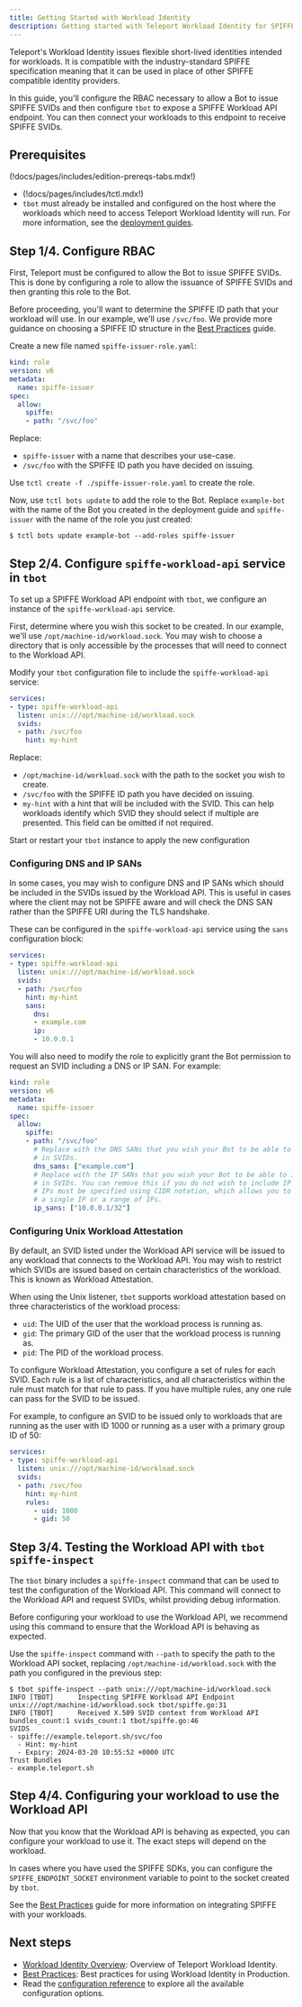 ```yaml
---
title: Getting Started with Workload Identity
description: Getting started with Teleport Workload Identity for SPIFFE and Machine ID
---
```


Teleport's Workload Identity issues flexible short-lived identities intended
for workloads. It is compatible with the industry-standard SPIFFE specification
meaning that it can be used in place of other SPIFFE compatible identity
providers.

In this guide, you'll configure the RBAC necessary to allow a Bot to issue
SPIFFE SVIDs and then configure `tbot` to expose a SPIFFE Workload API endpoint.
You can then connect your workloads to this endpoint to receive SPIFFE SVIDs.

## Prerequisites

(!docs/pages/includes/edition-prereqs-tabs.mdx!)

- (!docs/pages/includes/tctl.mdx!)
- `tbot` must already be installed and configured on the host where the
  workloads which need to access Teleport Workload Identity will run. For more
  information, see the [deployment guides](../machine-id/deployment/deployment.mdx).

## Step 1/4. Configure RBAC

First, Teleport must be configured to allow the Bot to issue SPIFFE SVIDs.
This is done by configuring a role to allow the issuance of SPIFFE SVIDs and
then granting this role to the Bot.

Before proceeding, you'll want to determine the SPIFFE ID path that your
workload will use. In our example, we'll use `/svc/foo`. We provide more
guidance on choosing a SPIFFE ID structure in the
[Best Practices](./best-practices.mdx) guide.

Create a new file named `spiffe-issuer-role.yaml`:

```yaml
kind: role
version: v6
metadata:
  name: spiffe-issuer
spec:
  allow:
    spiffe:
    - path: "/svc/foo"
```

Replace:

- `spiffe-issuer` with a name that describes your use-case.
- `/svc/foo` with the SPIFFE ID path you have decided on issuing.

Use `tctl create -f ./spiffe-issuer-role.yaml` to create the role.

Now, use `tctl bots update` to add the role to the Bot. Replace `example-bot`
with the name of the Bot you created in the deployment guide and `spiffe-issuer`
with the name of the role you just created:

```code
$ tctl bots update example-bot --add-roles spiffe-issuer
```

## Step 2/4. Configure `spiffe-workload-api` service in `tbot`

To set up a SPIFFE Workload API endpoint with `tbot`, we configure an instance
of the `spiffe-workload-api` service.

First, determine where you wish this socket to be created. In our example,
we'll use `/opt/machine-id/workload.sock`. You may wish to choose a directory
that is only accessible by the processes that will need to connect to the
Workload API.

Modify your `tbot` configuration file to include the `spiffe-workload-api`
service:

```yaml
services:
- type: spiffe-workload-api
  listen: unix:///opt/machine-id/workload.sock
  svids:
  - path: /svc/foo
    hint: my-hint
```

Replace:

- `/opt/machine-id/workload.sock` with the path to the socket you wish to create.
- `/svc/foo` with the SPIFFE ID path you have decided on issuing.
- `my-hint` with a hint that will be included with the SVID. This can help
  workloads identify which SVID they should select if multiple are presented.
  This field can be omitted if not required.

Start or restart your `tbot` instance to apply the new configuration

### Configuring DNS and IP SANs

In some cases, you may wish to configure DNS and IP SANs which should be
included in the SVIDs issued by the Workload API. This is useful in cases
where the client may not be SPIFFE aware and will check the DNS SAN rather than
the SPIFFE URI during the TLS handshake.

These can be configured in the `spiffe-workload-api` service using the `sans`
configuration block:

```yaml
services:
- type: spiffe-workload-api
  listen: unix:///opt/machine-id/workload.sock
  svids:
  - path: /svc/foo
    hint: my-hint
    sans:
      dns:
      - example.com
      ip:
      - 10.0.0.1
```

You will also need to modify the role to explicitly grant the Bot permission to
request an SVID including a DNS or IP SAN. For example:

```yaml
kind: role
version: v6
metadata:
  name: spiffe-issuer
spec:
  allow:
    spiffe:
    - path: "/svc/foo"
      # Replace with the DNS SANs that you wish your Bot to be able to include
      # in SVIDs.
      dns_sans: ["example.com"]
      # Replace with the IP SANs that you wish your Bot to be able to include
      # in SVIDs. You can remove this if you do not wish to include IP SANs.
      # IPs must be specified using CIDR notation, which allows you to specify
      # a single IP or a range of IPs.
      ip_sans: ["10.0.0.1/32"]
```

### Configuring Unix Workload Attestation

By default, an SVID listed under the Workload API service will be issued to any
workload that connects to the Workload API. You may wish to restrict which SVIDs
are issued based on certain characteristics of the workload. This is known as
Workload Attestation.

When using the Unix listener, `tbot` supports workload attestation based on
three characteristics of the workload process:

- `uid`: The UID of the user that the workload process is running as.
- `gid`: The primary GID of the user that the workload process is running as.
- `pid`: The PID of the workload process.

To configure Workload Attestation, you configure a set of rules for each SVID.
Each rule is a list of characteristics, and all characteristics within the rule
must match for that rule to pass. If you have multiple rules, any one rule can
pass for the SVID to be issued.

For example, to configure an SVID to be issued only to workloads that are
running as the user with ID 1000 or running as a user with a primary group ID
of 50:

```yaml
services:
- type: spiffe-workload-api
  listen: unix:///opt/machine-id/workload.sock
  svids:
  - path: /svc/foo
    hint: my-hint
    rules:
      - uid: 1000
      - gid: 50
```

## Step 3/4. Testing the Workload API with `tbot spiffe-inspect`

The `tbot` binary includes a `spiffe-inspect` command that can be used to
test the configuration of the Workload API. This command will connect to the
Workload API and request SVIDs, whilst providing debug information.

Before configuring your workload to use the Workload API, we recommend using
this command to ensure that the Workload API is behaving as expected.

Use the `spiffe-inspect` command with `--path` to specify the path to the
Workload API socket, replacing `/opt/machine-id/workload.sock` with the path you
configured in the previous step:

```code
$ tbot spiffe-inspect --path unix:///opt/machine-id/workload.sock
INFO [TBOT]      Inspecting SPIFFE Workload API Endpoint unix:///opt/machine-id/workload.sock tbot/spiffe.go:31
INFO [TBOT]      Received X.509 SVID context from Workload API bundles_count:1 svids_count:1 tbot/spiffe.go:46
SVIDS
- spiffe://example.teleport.sh/svc/foo
  - Hint: my-hint
  - Expiry: 2024-03-20 10:55:52 +0000 UTC
Trust Bundles
- example.teleport.sh
```

## Step 4/4. Configuring your workload to use the Workload API

Now that you know that the Workload API is behaving as expected, you can
configure your workload to use it. The exact steps will depend on the workload.

In cases where you have used the SPIFFE SDKs, you can configure the
`SPIFFE_ENDPOINT_SOCKET` environment variable to point to the socket created by
`tbot`.

See the [Best Practices](./best-practices.mdx) guide for more information on
integrating SPIFFE with your workloads.

## Next steps

- [Workload Identity Overview](./introduction.mdx): Overview of Teleport
Workload Identity.
- [Best Practices](./best-practices.mdx): Best practices for using Workload
Identity in Production.
- Read the [configuration reference](../../reference/machine-id/configuration.mdx) to explore
all the available configuration options.
